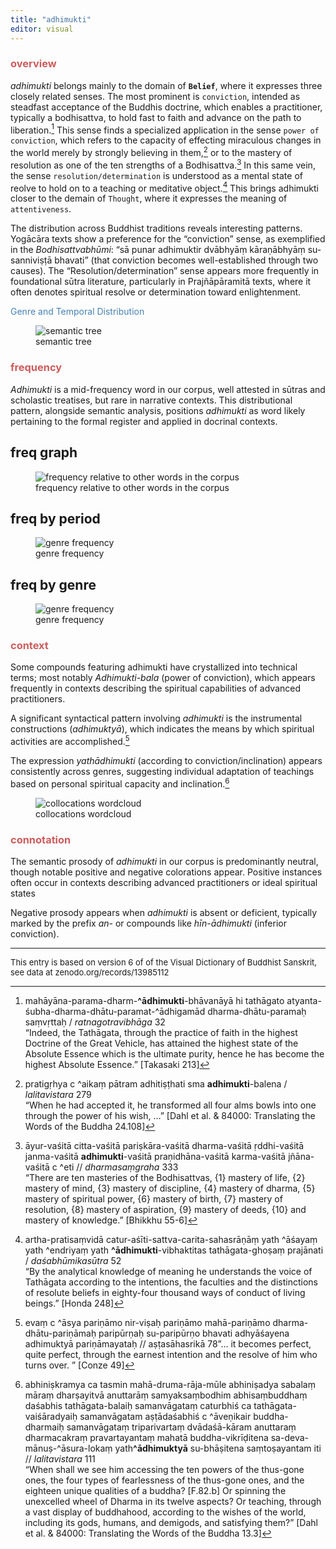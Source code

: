 ```yaml
---
title: "adhimukti"
editor: visual
---
```


### <font color='indianred'>overview</font> {#sec-overview}

*adhimukti* belongs mainly to the domain of **`Belief`**, where it expresses three closely related senses. The most prominent is `conviction`, intended as steadfast acceptance of the Buddhis doctrine, which enables a practitioner, typically a bodhisattva, to hold fast to faith and advance on the path to liberation.[^adhimukti-1] This sense finds a specialized application in the sense `power of conviction`, which refers to the capacity of effecting miraculous changes in the world merely by strongly believing in them,[^adhimukti-2] or to the mastery of resolution as one of the ten strengths of a Bodhisattva.[^adhimukti-3] In this same vein, the sense `resolution/determination` is understood as a mental state of reolve to hold on to a teaching or meditative object.[^adhimukti-4] This brings adhimukti closer to the demain of `Thought`, where it expresses the meaning of `attentiveness`.

[^adhimukti-1]: mahāyāna-parama-dharm-**\^ādhimukti**-bhāvanāyā hi tathāgato atyanta-śubha-dharma-dhātu-paramat-\^ādhigamād dharma-dhātu-paramaḥ saṃvṛttaḥ / *ratnagotravibhāga* 32\
    "Indeed, the Tathāgata, through the practice of faith in the highest Doctrine of the Great Vehicle, has attained the highest state of the Absolute Essence which is the ultimate purity, hence he has become the highest Absolute Essence." \[Takasaki 213\]

[^adhimukti-2]: pratigṛhya c \^aikaṃ pātram adhitiṣṭhati sma **adhimukti**-balena / *lalitavistara* 279\
    "When he had accepted it, he transformed all four alms bowls into one through the power of his wish, …" \[Dahl et al. & 84000: Translating the Words of the Buddha 24.108\]

[^adhimukti-3]: āyur-vaśitā citta-vaśitā pariṣkāra-vaśitā dharma-vaśitā ṛddhi-vaśitā janma-vaśitā **adhimukti**-vaśitā praṇidhāna-vaśitā karma-vaśitā jñāna-vaśitā c \^eti // *dharmasaṃgraha* 333\
    "There are ten masteries of the Bodhisattvas, {1} mastery of life, {2} mastery of mind, {3} mastery of discipline, {4} mastery of dharma, {5} mastery of spiritual power, {6} mastery of birth, {7} mastery of resolution, {8} mastery of aspiration, {9} mastery of deeds, {10} and mastery of knowledge." \[Bhikkhu 55-6\]

[^adhimukti-4]: artha-pratisaṃvidā catur-aśīti-sattva-carita-sahasrāṇāṃ yath \^āśayaṃ yath \^endriyaṃ yath **\^ādhimukti**-vibhaktitas tathāgata-ghoṣaṃ prajānati / *daśabhūmikasūtra* 52\
    "By the analytical knowledge of meaning he understands the voice of Tathāgata according to the intentions, the faculties and the distinctions of resolute beliefs in eighty-four thousand ways of conduct of living beings." \[Honda 248\]

The distribution across Buddhist traditions reveals interesting patterns. Yogācāra texts show a preference for the "conviction" sense, as exemplified in the *Bodhisattvabhūmi*: "sā punar adhimuktir dvābhyāṃ kāraṇābhyāṃ su-sanniviṣṭā bhavati" (that conviction becomes well-established through two causes). The "Resolution/determination" sense appears more frequently in foundational sūtra literature, particularly in Prajñāpāramitā texts, where it often denotes spiritual resolve or determination toward enlightenment.

<font color='steelblue'> Genre and Temporal Distribution</font>

![semantic tree](www/adhimukti_semanticTree.webp)

### <font color='indianred'>frequency</font> {#sec-frequency}

*Adhimukti* is a mid-frequency word in our corpus, well attested in sūtras and scholastic treatises, but rare in narrative contexts. This distributional pattern, alongside semantic analysis, positions *adhimukti* as word likely pertaining to the formal register and applied in docrinal contexts.

::: panel-tabset
## freq graph {#sec-freqcurve}

![frequency relative to other words in the corpus](www/ZipfCurveFreq_adhimukti.webp){#fig-freqcurve}

## freq by period {#sec-periodBars}

![genre frequency](www/PeriodFreq_adhimukti.webp){#fig-periodBars}

## freq by genre {#sec-genreBars}

![genre frequency](www/GenreFreq_adhimukti.webp){#fig-genreBars}
:::

### <font color='indianred'>context</font> {#sec-context}

Some compounds featuring adhimukti have crystallized into technical terms; most notably *Adhimukti-bala* (power of conviction), which appears frequently in contexts describing the spiritual capabilities of advanced practitioners.

A significant syntactical pattern involving *adhimukti* is the instrumental constructions (*adhimuktyā*), which indicates the means by which spiritual activities are accomplished.[^adhimukti-5]

[^adhimukti-5]: evaṃ c \^āsya pariṇāmo nir-viṣaḥ pariṇāmo mahā-pariṇāmo dharma-dhātu-pariṇāmaḥ paripūrṇaḥ su-paripūrṇo bhavati adhyāśayena adhimuktyā pariṇāmayataḥ // aṣṭasāhasrikā 78"… it becomes perfect, quite perfect, through the earnest intention and the resolve of him who turns over. " \[Conze 49\]

The expression *yathādhimukti* (according to conviction/inclination) appears consistently across genres, suggesting individual adaptation of teachings based on personal spiritual capacity and inclination.[^adhimukti-6]

[^adhimukti-6]: abhiniṣkramya ca tasmin mahā-druma-rāja-mūle abhiniṣadya sabalaṃ māraṃ dharṣayitvā anuttarāṃ samyaksaṃbodhim abhisaṃbuddhaṃ daśabhis tathāgata-balaiḥ samanvāgataṃ caturbhiś ca tathāgata-vaiśāradyaiḥ samanvāgatam aṣṭādaśabhiś c \^āveṇikair buddha-dharmaiḥ samanvāgataṃ triparivartaṃ dvādaśā-kāram anuttaraṃ dharmacakraṃ pravartayantaṃ mahatā buddha-vikrīḍitena sa-deva-mānuṣ-\^āsura-lokaṃ yath**\^ādhimuktyā** su-bhāṣitena saṃtoṣayantam iti // *lalitavistara* 111\
    "When shall we see him accessing the ten powers of the thus-gone ones, the four types of fearlessness of the thus-gone ones, and the eighteen unique qualities of a buddha? \[F.82.b\] Or spinning the unexcelled wheel of Dharma in its twelve aspects? Or teaching, through a vast display of buddhahood, according to the wishes of the world, including its gods, humans, and demigods, and satisfying them?" \[Dahl et al. & 84000: Translating the Words of the Buddha 13.3\]

![collocations wordcloud](./www/wordcloud_adhimukti.webp){#fig-collocationWC}

### <font color='indianred'>connotation</font> {#sec-connotation}

The semantic prosody of *adhimukti* in our corpus is predominantly neutral, though notable positive and negative colorations appear. Positive instances often occur in contexts describing advanced practitioners or ideal spiritual states

Negative prosody appears when *adhimukti* is absent or deficient, typically marked by the prefix *an-* or compounds like *hīn-ādhimukti* (inferior conviction).

------------------------------------------------------------------------

<font size='-1'>This entry is based on version 6 of of the Visual Dictionary of Buddhist Sanskrit, see data at zenodo.org/records/13985112</font>
